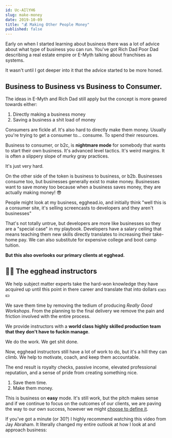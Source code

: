 ```yaml
---
id: Uc-AIlYH6
slug: make-money
date: 2019-10-09
title: "💰 Making Other People Money"
published: false
---
```


Early on when I started learning about business there was a lot of advice about what type of business you can run. You've got Rich Dad Poor Dad describing a real estate empire or E-Myth talking about franchises as systems.

It wasn't until I got deeper into it that the advice started to be more honed.

## Business to Business vs Business to Consumer.

The ideas in E-Myth and Rich Dad still apply but the concept is more geared towards either:

1. Directly making a business money
2. Saving a business a shit load of money

Consumers are fickle af. It's also hard to directly make them money. Usually you're trying to get a consumer to... consume. To spend their resources.

Business to consumer, or b2c, is **nightmare mode** for somebody that wants to start their own business. It's advanced level tactics. It's weird margins. It is often a slippery slope of murky gray practices.

It's just very hard.

On the other side of the token is business to business, or b2b.  Businesses consume too, but businesses generally exist to make money. Businesses want to save money too because when a business saves money, they are actually making money! 😎

People might look at my business, egghead.io, and initially think "well this is a consumer site, it's selling screencasts to developers and they aren't businesses"

That's not totally untrue, but developers are more like businesses so they are a "special case" in my playbook. Developers have a salary ceiling that means teaching them new skills directly translates to increasing their take-home pay. We can also substitute for expensive college and boot camp tuition.

**But this also overlooks our primary clients at egghead.**

## 👩‍💻 The egghead instructors

We help subject matter experts take the hard-won knowledge they have acquired up until this point in there career and translate that into dollars 💵💵💵

We save them time by removing the tedium of producing *Really Good Workshops*. From the planning to the final delivery we remove the pain and friction involved with the entire process.

We provide instructors with a **world class highly skilled production team that they don't have to fuckin manage**.

We do the work. We get shit done.

Now, egghead instructors still have a lot of work to do, but it's a hill they can climb. We help to motivate, coach, and keep them accountable.

The end result is royalty checks, passive income, elevated professional reputation, and a sense of pride from creating something nice.

1. Save them time.
2. Make them money.

This is business on **easy** mode. It's still work, but the pitch makes sense and if we continue to focus on the outcomes of our clients, we are paving the way to our own success, however we might [choose to define it](https://joelhooks.com/blog/2016/04/08/setting-goals-for-my-version-of-success).

If you've got a minute (or 30?) I highly recommend watching this video from Jay Abraham. It literally changed my entire outlook at how I look at and approach business:

<ResponsiveEmbed src='https://www.youtube.com/embed/2Gw14EJkzYs' allowfullscreen />
